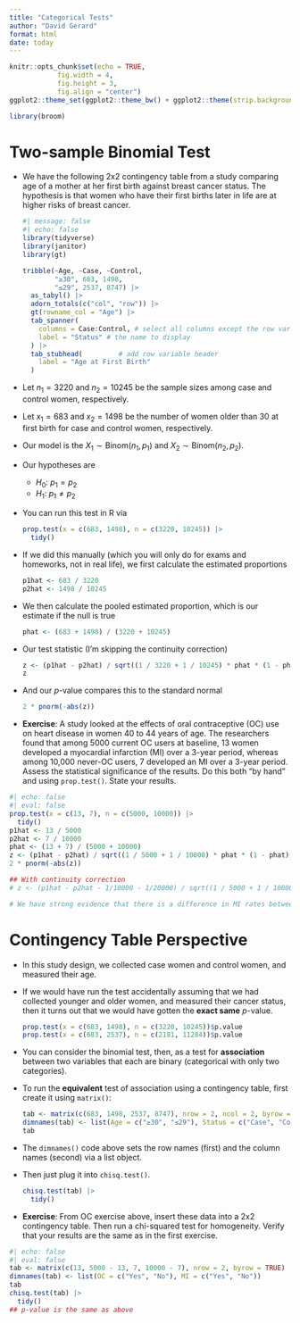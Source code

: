 ```yaml
---
title: "Categorical Tests"
author: "David Gerard"
format: html
date: today
---
```


```r
knitr::opts_chunk$set(echo = TRUE, 
            fig.width = 4, 
            fig.height = 3, 
            fig.align = "center")
ggplot2::theme_set(ggplot2::theme_bw() + ggplot2::theme(strip.background = ggplot2::element_rect(fill = "white")))
```

```r
library(broom)
```


# Two-sample Binomial Test

- We have the following 2x2 contingency table from a study comparing age of a mother at her first birth against breast cancer status. The hypothesis is that women who have their first births later in life are at higher risks of breast cancer.

  ```r
  #| message: false
  #| echo: false
  library(tidyverse)
  library(janitor)
  library(gt)
  
  tribble(~Age, ~Case, ~Control,
          "≥30", 683, 1498,
          "≤29", 2537, 8747) |>
    as_tabyl() |>
    adorn_totals(c("col", "row")) |>
    gt(rowname_col = "Age") |>
    tab_spanner(
      columns = Case:Control, # select all columns except the row variable
      label = "Status" # the name to display
    ) |>
    tab_stubhead(         # add row variable header
      label = "Age at First Birth" 
    ) 
  ```

- Let $n_1 = 3220$ and $n_2 = 10245$ be the sample sizes among case and control women, respectively. 

- Let $x_1 = 683$ and $x_2 = 1498$ be the number of women older than 30 at first birth for case and control women, respectively. 

- Our model is the $X_1 \sim \text{Binom}(n_1, p_1)$ and $X_2 \sim \text{Binom}(n_2, p_2)$.

- Our hypotheses are
    - $H_0$: $p_1 = p_2$
    - $H_1$: $p_1 \neq p_2$

- You can run this test in R via

  ```r
  prop.test(x = c(683, 1498), n = c(3220, 10245)) |>
    tidy()
  ```

- If we did this manually (which you will only do for exams and homeworks, not in real life), we first calculate the estimated proportions

  ```r
  p1hat <- 683 / 3220
  p2hat <- 1498 / 10245
  ```

- We then calculate the pooled estimated proportion, which is our estimate if the null is true

  ```r
  phat <- (683 + 1498) / (3220 + 10245)
  ```

- Our test statistic (I'm skipping the continuity correction)

  ```r
  z <- (p1hat - p2hat) / sqrt((1 / 3220 + 1 / 10245) * phat * (1 - phat))
  z
  ```

- And our $p$-value compares this to the standard normal

  ```r
  2 * pnorm(-abs(z))
  ```

- **Exercise**: A study looked at the effects of oral contraceptive (OC) use on heart disease in women 40 to 44 years of age. The researchers found that among 5000 current OC users at baseline, 13 women developed a myocardial infarction (MI) over a 3-year period, whereas among 10,000 never-OC users, 7 developed an MI over a 3-year period. Assess the statistical significance of the results. Do this both "by hand" and using `prop.test()`. State your results.

```r
#| echo: false
#| eval: false
prop.test(x = c(13, 7), n = c(5000, 10000)) |>
  tidy()
p1hat <- 13 / 5000
p2hat <- 7 / 10000
phat <- (13 + 7) / (5000 + 10000)
z <- (p1hat - p2hat) / sqrt((1 / 5000 + 1 / 10000) * phat * (1 - phat))
2 * pnorm(-abs(z))

## With continuity correction
# z <- (p1hat - p2hat - 1/10000 - 1/20000) / sqrt((1 / 5000 + 1 / 10000) * phat * (1 - phat))

# We have strong evidence that there is a difference in MI rates between OC users and non-OC users.
```

# Contingency Table Perspective

- In this study design, we collected case women and control women, and measured their age.

- If we would have run the test accidentally assuming that we had collected younger and older women, and measured their cancer status, then it turns out that we would have gotten the **exact same** $p$-value.

  ```r
  prop.test(x = c(683, 1498), n = c(3220, 10245))$p.value
  prop.test(x = c(683, 2537), n = c(2181, 11284))$p.value
  ```

- You can consider the binomial test, then, as a test for **association** between two variables that each are binary (categorical with only two categories).

- To run the **equivalent** test of association using a contingency table, first create it using `matrix()`:

  ```r
  tab <- matrix(c(683, 1498, 2537, 8747), nrow = 2, ncol = 2, byrow = TRUE)
  dimnames(tab) <- list(Age = c("≥30", "≤29"), Status = c("Case", "Control"))
  tab
  ```
  
- The `dimnames()` code above sets the row names (first) and the column names (second) via a list object.

- Then just plug it into `chisq.test()`.

  ```r
  chisq.test(tab) |>
    tidy()
  ```

- **Exercise**: From OC exercise above, insert these data into a 2x2 contingency table. Then run a chi-squared test for homogeneity. Verify that your results are the same as in the first exercise.

```r
#| echo: false
#| eval: false
tab <- matrix(c(13, 5000 - 13, 7, 10000 - 7), nrow = 2, byrow = TRUE)
dimnames(tab) <- list(OC = c("Yes", "No"), MI = c("Yes", "No"))
tab
chisq.test(tab) |>
  tidy()
## p-value is the same as above
```

